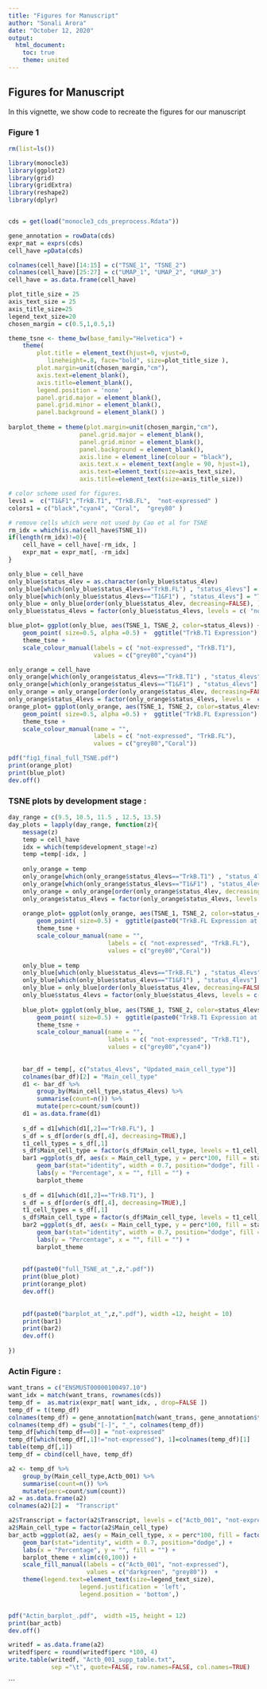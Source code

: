 ```yaml
---
title: "Figures for Manuscript"
author: "Sonali Arora"
date: "October 12, 2020"
output: 
  html_document:
    toc: true
    theme: united
---
```


## Figures for Manuscript

In this vignette, we show code to recreate the figures for our manuscript

### Figure 1

```r

rm(list=ls())

library(monocle3)
library(ggplot2)
library(grid)
library(gridExtra)
library(reshape2)
library(dplyr)


cds = get(load("monocle3_cds_preprocess.Rdata"))

gene_annotation = rowData(cds)
expr_mat = exprs(cds)
cell_have =pData(cds)

colnames(cell_have)[14:15] = c("TSNE_1", "TSNE_2")
colnames(cell_have)[25:27] = c("UMAP_1", "UMAP_2", "UMAP_3")
cell_have = as.data.frame(cell_have)

plot_title_size = 25
axis_text_size = 25
axis_title_size=25
legend_text_size=20
chosen_margin = c(0.5,1,0.5,1)

theme_tsne <- theme_bw(base_family="Helvetica") +
    theme(
        plot.title = element_text(hjust=0, vjust=0, 
           lineheight=.8, face="bold", size=plot_title_size ),
        plot.margin=unit(chosen_margin,"cm"), 
        axis.text=element_blank(),  
        axis.title=element_blank(), 
        legend.position = 'none'  , 
        panel.grid.major = element_blank(), 
        panel.grid.minor = element_blank(),
        panel.background = element_blank() )
        
barplot_theme = theme(plot.margin=unit(chosen_margin,"cm"),
                    panel.grid.major = element_blank(), 
                    panel.grid.minor = element_blank(),
                    panel.background = element_blank(), 
                    axis.line = element_line(colour = "black"), 
                    axis.text.x = element_text(angle = 90, hjust=1), 
                    axis.text=element_text(size=axis_text_size),
                    axis.title=element_text(size=axis_title_size))

# color scheme used for figures. 
levs1 =  c("T1&F1","TrkB.T1", "TrkB.FL",  "not-expressed" )
colors1 = c("black","cyan4", "Coral",  "grey80" )

# remove cells which were not used by Cao et al for TSNE 
rm_idx = which(is.na(cell_have$TSNE_1))
if(length(rm_idx)!=0){
    cell_have = cell_have[-rm_idx, ]
    expr_mat = expr_mat[, -rm_idx]
}

only_blue = cell_have
only_blue$status_4lev = as.character(only_blue$status_4lev)
only_blue[which(only_blue$status_4levs=="TrkB.FL") , "status_4levs"] = "not-expressed"
only_blue[which(only_blue$status_4levs=="T1&F1") , "status_4levs"] = "TrkB.T1"
only_blue = only_blue[order(only_blue$status_4lev, decreasing=FALSE), ]
only_blue$status_4levs = factor(only_blue$status_4levs, levels = c( "not-expressed", "TrkB.T1"))

blue_plot= ggplot(only_blue, aes(TSNE_1, TSNE_2, color=status_4levs)) +
    geom_point( size=0.5, alpha =0.5) +  ggtitle("TrkB.T1 Expression") +
    theme_tsne +
    scale_colour_manual(labels = c( "not-expressed", "TrkB.T1"),
                        values = c("grey80","cyan4")) 

only_orange = cell_have
only_orange[which(only_orange$status_4levs=="TrkB.T1") , "status_4levs"] = "not-expressed"
only_orange[which(only_orange$status_4levs=="T1&F1") , "status_4levs"] = "TrkB.FL"
only_orange = only_orange[order(only_orange$status_4lev, decreasing=FALSE), ]
only_orange$status_4levs = factor(only_orange$status_4levs, levels =  c( "not-expressed", "TrkB.FL"))
orange_plot= ggplot(only_orange, aes(TSNE_1, TSNE_2, color=status_4levs)) +
    geom_point( size=0.5, alpha =0.5) +  ggtitle("TrkB.FL Expression") +
    theme_tsne +
    scale_colour_manual(name = "",
                        labels = c( "not-expressed", "TrkB.FL"),
                        values = c("grey80","Coral")) 

pdf("fig1_final_full_TSNE.pdf")
print(orange_plot)
print(blue_plot)
dev.off()
```

### TSNE plots by development stage : 

```r
day_range = c(9.5, 10.5, 11.5 , 12.5, 13.5)
day_plots = lapply(day_range, function(z){
    message(z)
    temp = cell_have
    idx = which(temp$development_stage!=z) 
    temp =temp[-idx, ]
    
    only_orange = temp
    only_orange[which(only_orange$status_4levs=="TrkB.T1") , "status_4levs"] = "not-expressed"
    only_orange[which(only_orange$status_4levs=="T1&F1") , "status_4levs"] = "TrkB.FL"
    only_orange = only_orange[order(only_orange$status_4lev, decreasing=FALSE), ]
    only_orange$status_4levs = factor(only_orange$status_4levs, levels =  c( "not-expressed", "TrkB.FL"))
    
    orange_plot= ggplot(only_orange, aes(TSNE_1, TSNE_2, color=status_4levs)) +
        geom_point( size=0.5) +  ggtitle(paste0("TrkB.FL Expression at ", z)) +
        theme_tsne +
        scale_colour_manual(name = "",
                            labels = c( "not-expressed", "TrkB.FL"),
                            values = c("grey80","Coral")) 
    
    only_blue = temp
    only_blue[which(only_blue$status_4levs=="TrkB.FL") , "status_4levs"] = "not-expressed"
    only_blue[which(only_blue$status_4levs=="T1&F1") , "status_4levs"] = "TrkB.T1"
    only_blue = only_blue[order(only_blue$status_4lev, decreasing=FALSE), ]
    only_blue$status_4levs = factor(only_blue$status_4levs, levels = c( "not-expressed", "TrkB.T1"))
    
    blue_plot= ggplot(only_blue, aes(TSNE_1, TSNE_2, color=status_4levs)) +
        geom_point( size=0.5) +  ggtitle(paste0("TrkB.T1 Expression at ", z)) +
        theme_tsne +
        scale_colour_manual(name = "",
                            labels = c( "not-expressed", "TrkB.T1"),
                            values = c("grey80","cyan4")) 
        
    
    bar_df = temp[, c("status_4levs", "Updated_main_cell_type")]
    colnames(bar_df)[2] = "Main_cell_type"
    d1 <- bar_df %>% 
        group_by(Main_cell_type,status_4levs) %>% 
        summarise(count=n()) %>% 
        mutate(perc=count/sum(count))
    d1 = as.data.frame(d1)
    
    s_df = d1[which(d1[,2]=="TrkB.FL"), ]
    s_df = s_df[order(s_df[,4], decreasing=TRUE),]
    t1_cell_types = s_df[,1]
    s_df$Main_cell_type = factor(s_df$Main_cell_type, levels = t1_cell_types)
    bar1 =ggplot(s_df, aes(x = Main_cell_type, y = perc*100, fill = status_4levs)) +
        geom_bar(stat="identity", width = 0.7, position="dodge", fill = "Coral") +
        labs(y = "Percentage", x = "", fill = "") + 
        barplot_theme
    
    s_df = d1[which(d1[,2]=="TrkB.T1"), ]
    s_df = s_df[order(s_df[,4], decreasing=TRUE),]
    t1_cell_types = s_df[,1]
    s_df$Main_cell_type = factor(s_df$Main_cell_type, levels = t1_cell_types)
    bar2 =ggplot(s_df, aes(x = Main_cell_type, y = perc*100, fill = status_4levs)) +
        geom_bar(stat="identity", width = 0.7, position="dodge", fill = "cyan4") +
        labs(y = "Percentage", x = "", fill = "") +
        barplot_theme
    
    
    pdf(paste0("full_TSNE_at_",z,".pdf"))
    print(blue_plot)
    print(orange_plot)
    dev.off()
    
    
    pdf(paste0("barplot_at_",z,".pdf"), width =12, height = 10)
    print(bar1)
    print(bar2)
    dev.off()
    
})
```

### Actin Figure :

```r
want_trans = c("ENSMUST00000100497.10") 
want_idx = match(want_trans, rownames(cds))
temp_df =  as.matrix(expr_mat[ want_idx, , drop=FALSE ])
temp_df = t(temp_df)
colnames(temp_df) = gene_annotation[match(want_trans, gene_annotation$transcript_id), "transcript_name"]
colnames(temp_df) = gsub("[-]", "_", colnames(temp_df))
temp_df[which(temp_df==0)] = "not-expressed"
temp_df[which(temp_df[,1]!="not-expressed"), 1]=colnames(temp_df)[1] 
table(temp_df[,1])
temp_df = cbind(cell_have, temp_df)

a2 <- temp_df %>% 
    group_by(Main_cell_type,Actb_001) %>% 
    summarise(count=n()) %>% 
    mutate(perc=count/sum(count))
a2 = as.data.frame(a2)
colnames(a2)[2] =  "Transcript"

a2$Transcript = factor(a2$Transcript, levels = c("Actb_001", "not-expressed"))
a2$Main_cell_type = factor(a2$Main_cell_type)
bar_actb =ggplot(a2, aes(y = Main_cell_type, x = perc*100, fill = factor(Transcript))) +
    geom_bar(stat="identity", width = 0.7, position="dodge",) +
    labs(x = "Percentage", y = "", fill = "") +
    barplot_theme + xlim(c(0,100)) +
    scale_fill_manual(labels = c("Actb_001", "not-expressed"),
                      values = c("darkgreen", "grey80"))  +
    theme(legend.text=element_text(size=legend_text_size),
                    legend.justification = 'left',
                    legend.position = 'bottom',)


pdf("Actin_barplot_.pdf",  width =15, height = 12)
print(bar_actb)
dev.off()

writedf = as.data.frame(a2)
writedf$perc = round(writedf$perc *100, 4)
write.table(writedf, "Actb_001_supp_table.txt", 
            sep ="\t", quote=FALSE, row.names=FALSE, col.names=TRUE)
```



```
